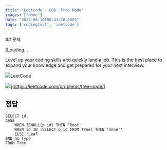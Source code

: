 ```yaml
---
title: "Leetcode - 608. Tree Node"
images: ["None"]
date: "2022-06-14T00:43:20.000Z"
tags: ['codingtest', 'leetcode']
---
```


<TOCInline toc={props.toc} asDisclosure />
## 문제

[Loading...

Level up your coding skills and quickly land a job. This is the best place to expand your knowledge and get prepared for your next interview.

![](https://leetcode.com/favicon-192x192.png)LeetCode

![](https://leetcode.com/static/images/LeetCode_Sharing.png)](https://leetcode.com/problems/tree-node/)

## 정답

```
SELECT id, 
CASE
    WHEN ISNULL(p_id) THEN 'Root'
    WHEN id IN (SELECT p_id FROM Tree) THEN 'Inner'
    ELSE 'Leaf'
END as type
FROM Tree
```
